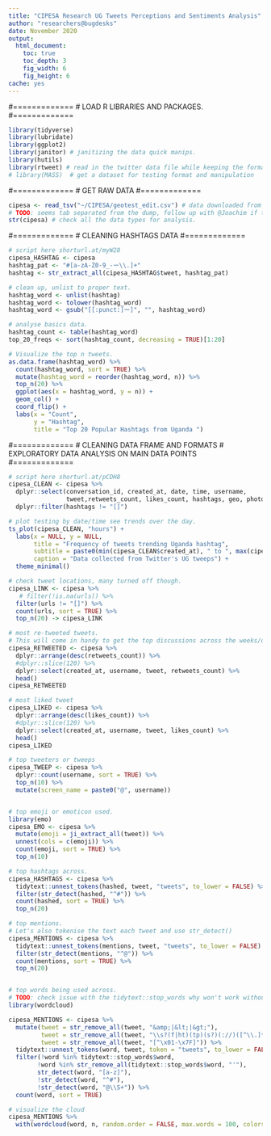 ```yaml
---
title: "CIPESA Research UG Tweets Perceptions and Sentiments Analysis"
author: "researchers@bugdesks"
date: November 2020
output: 
  html_document:
    toc: true
    toc_depth: 3
    fig_width: 6
    fig_height: 6
cache: yes
---
```


#=============
# LOAD R LIBRARIES AND PACKAGES. 
#=============
```r
library(tidyverse)
library(lubridate)
library(ggplot2)
library(janitor) # janitizing the data quick manips. 
library(hutils)
library(rtweet) # read in the twitter data file while keeping the format. 
# library(MASS)  # get a dataset for testing format and manipulation

```
#=============
# GET RAW DATA
#=============

```r
cipesa <- read_tsv("~/CIPESA/geotest_edit.csv") # data downloaded from twitter from folder.  
# TODO: seems tab separated from the dump, follow up with @Joachim if this standard. 
str(cipesa) # check all the data types for analysis. 

```

#=============
# CLEANING HASHTAGS DATA 
#=============

```r
# script here shorturl.at/myW28
cipesa_HASHTAG <- cipesa 
hashtag_pat <- "#[a-zA-Z0-9_-ー\\.]+"
hashtag <- str_extract_all(cipesa_HASHTAG$tweet, hashtag_pat)

# clean up, unlist to proper text. 
hashtag_word <- unlist(hashtag)
hashtag_word <- tolower(hashtag_word)
hashtag_word <- gsub("[[:punct:]ー]", "", hashtag_word)

# analyse basics data. 
hashtag_count <- table(hashtag_word)
top_20_freqs <- sort(hashtag_count, decreasing = TRUE)[1:20]

# Visualize the top n tweets. 
as.data.frame(hashtag_word) %>%
  count(hashtag_word, sort = TRUE) %>%
  mutate(hashtag_word = reorder(hashtag_word, n)) %>%
  top_n(20) %>%
  ggplot(aes(x = hashtag_word, y = n)) +
  geom_col() +
  coord_flip() +
  labs(x = "Count",
       y = "Hashtag",
       title = "Top 20 Popular Hashtags from Uganda ")

```
#=============
# CLEANING DATA FRAME AND FORMATS
# EXPLORATORY DATA ANALYSIS ON MAIN DATA POINTS
#=============

```r
# script here shorturl.at/pCDH8
cipesa_CLEAN <- cipesa %>%
  dplyr::select(conversation_id, created_at, date, time, username,
                tweet,retweets_count, likes_count, hashtags, geo, photos, video) %>%
  dplyr::filter(hashtags != "[]")

# plot testing by date/time see trends over the day. 
ts_plot(cipesa_CLEAN, "hours") +
  labs(x = NULL, y = NULL,
       title = "Frequency of tweets trending Uganda hashtag",
       subtitle = paste0(min(cipesa_CLEAN$created_at), " to ", max(cipesa_CLEAN$created_at)),
       caption = "Data collected from Twitter's UG tweeps") +
  theme_minimal()

# check tweet locations, many turned off though. 
cipesa_LINK <- cipesa %>%
   # filter(!is.na(urls)) %>% 
  filter(urls != "[]") %>%
  count(urls, sort = TRUE) %>% 
  top_n(20) -> cipesa_LINK

# most re-tweeted tweets. 
# This will come in handy to get the top discussions across the weeks/days.
cipesa_RETWEETED <- cipesa %>%
  dplyr::arrange(desc(retweets_count)) %>%
  #dplyr::slice(120) %>% 
  dplyr::select(created_at, username, tweet, retweets_count) %>%
  head()
cipesa_RETWEETED

# most liked tweet 
cipesa_LIKED <- cipesa %>%
  dplyr::arrange(desc(likes_count)) %>%
  #dplyr::slice(120) %>% 
  dplyr::select(created_at, username, tweet, likes_count) %>%
  head()
cipesa_LIKED

# top tweeters or tweeps
cipesa_TWEEP <- cipesa %>%
  dplyr::count(username, sort = TRUE) %>%
  top_n(10) %>%
  mutate(screen_name = paste0("@", username))


# top emoji or emoticon used. 
library(emo)
cipesa_EMO <- cipesa %>%
  mutate(emoji = ji_extract_all(tweet)) %>%
  unnest(cols = c(emoji)) %>%
  count(emoji, sort = TRUE) %>%
  top_n(10)

# top hashtags across. 
cipesa_HASHTAGS <- cipesa %>%
  tidytext::unnest_tokens(hashed, tweet, "tweets", to_lower = FALSE) %>% # splits across the rows. 
  filter(str_detect(hashed, "^#")) %>%
  count(hashed, sort = TRUE) %>%
  top_n(20)

# top mentions. 
# Let's also tokenise the text each tweet and use str_detect()
cipesa_MENTIONS <- cipesa %>%
  tidytext::unnest_tokens(mentions, tweet, "tweets", to_lower = FALSE) %>%
  filter(str_detect(mentions, "^@")) %>%  
  count(mentions, sort = TRUE) %>%
  top_n(20)


# top words being used across. 
# TODO: check issue with the tidytext::stop_words why won't work without explicit mention. 
library(wordcloud)

cipesa_MENTIONS <- cipesa %>%
  mutate(tweet = str_remove_all(tweet, "&amp;|&lt;|&gt;"),
         tweet = str_remove_all(tweet, "\\s?(f|ht)(tp)(s?)(://)([^\\.]*)[\\.|/](\\S*)"),
         tweet = str_remove_all(tweet, "[^\x01-\x7F]")) %>% 
  tidytext::unnest_tokens(word, tweet, token = "tweets", to_lower = FALSE) %>%
  filter(!word %in% tidytext::stop_words$word,
        !word %in% str_remove_all(tidytext::stop_words$word, "'"),
        str_detect(word, "[a-z]"),
        !str_detect(word, "^#"),         
        !str_detect(word, "@\\S+")) %>%
  count(word, sort = TRUE)

# visualize the cloud
cipesa_MENTIONS %>% 
  with(wordcloud(word, n, random.order = FALSE, max.words = 100, colors = "#F29545"))

```